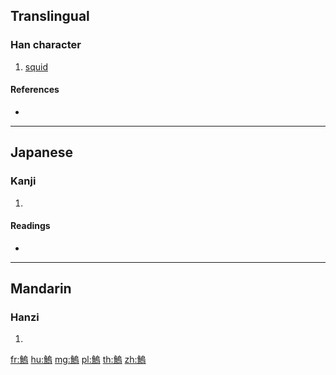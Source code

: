 {{character info/new}}
==Translingual==

===Han character===
{{Han char|rn=195|rad=魚|as=10|sn=21|four=|canj=NFHRF}}

# [[squid]]

====References====
* {{Han ref|kx=1475.220|dkj=46364|dj=2007.120|hdz=74707.110|uh=9C1E|ud=39966}}

----

==Japanese==

===Kanji===
{{ja-kanji|grade=|rs=魚10}}

# {{defn|lang=ja|sort=魚10}}

====Readings====
* {{ja-readings|on=[[お]] (o), [[う]] (u)|kun=[[いか]] (ika)}}

----

==Mandarin==

===Hanzi===
{{cmn-hanzi|pin=[[wū]] ([[wu1]])|wg=wu<sup>1</sup>}}

# {{defn|lang=cmn|sort=魚10}}

[[fr:鰞]]
[[hu:鰞]]
[[mg:鰞]]
[[pl:鰞]]
[[th:鰞]]
[[zh:鰞]]